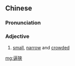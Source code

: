 {{also|逼狭}}
==Chinese==
{{zh-forms|s=逼狭}}

===Pronunciation===
{{zh-pron
|m=bīxiá
|c=bik1 gip6
|cat=a
}}

===Adjective===
{{zh-adj}}

# {{lb|zh|literary|or|Cantonese}} [[small]], [[narrow]] and [[crowded]]

[[mg:逼狹]]